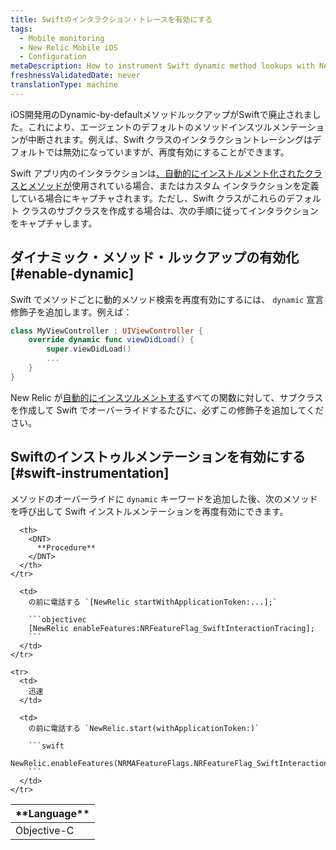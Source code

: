 ```yaml
---
title: Swiftのインタラクション・トレースを有効にする
tags:
  - Mobile monitoring
  - New Relic Mobile iOS
  - Configuration
metaDescription: How to instrument Swift dynamic method lookups with New Relic's iOS instrumentation feature flag.
freshnessValidatedDate: never
translationType: machine
---
```


iOS開発用のDynamic-by-defaultメソッドルックアップがSwiftで廃止されました。これにより、エージェントのデフォルトのメソッドインスツルメンテーションが中断されます。例えば、Swift クラスのインタラクショントレーシングはデフォルトでは無効になっていますが、再度有効にすることができます。

Swift アプリ内のインタラクションは[、自動的にインストルメント化されたクラスとメソッドが](/docs/mobile-monitoring/new-relic-mobile/mobile-sdk/mobile-sdk-api-guide/#method-list-ios)使用されている場合、またはカスタム インタラクションを定義している場合にキャプチャされます。ただし、Swift クラスがこれらのデフォルト クラスのサブクラスを作成する場合は、次の手順に従ってインタラクションをキャプチャします。

## ダイナミック・メソッド・ルックアップの有効化 [#enable-dynamic]

Swift でメソッドごとに動的メソッド検索を再度有効にするには、 `dynamic` 宣言修飾子を追加します。例えば：

```swift
class MyViewController : UIViewController {
    override dynamic func viewDidLoad() {
        super.viewDidLoad()
        ...
    }
}
```

New Relic が[自動的にインスツルメントする](/docs/mobile-monitoring/new-relic-mobile/mobile-sdk/mobile-sdk-api-guide/#method-list-ios)すべての関数に対して、サブクラスを作成して Swift でオーバーライドするたびに、必ずこの修飾子を追加してください。

## Swiftのインストゥルメンテーションを有効にする [#swift-instrumentation]

メソッドのオーバーライドに `dynamic` キーワードを追加した後、次のメソッドを呼び出して Swift インストルメンテーションを再度有効にできます。

<table>
  <thead>
    <tr>
      <th style={{ width: "150px" }}>
        <DNT>
          **Language**
        </DNT>
      </th>

      <th>
        <DNT>
          **Procedure**
        </DNT>
      </th>
    </tr>
  </thead>

  <tbody>
    <tr>
      <td>
        Objective-C
      </td>

      <td>
        の前に電話する `[NewRelic startWithApplicationToken:...];`

        ```objectivec
        [NewRelic enableFeatures:NRFeatureFlag_SwiftInteractionTracing];
        ```
      </td>
    </tr>

    <tr>
      <td>
        迅速
      </td>

      <td>
        の前に電話する `NewRelic.start(withApplicationToken:)`

        ```swift
        NewRelic.enableFeatures(NRMAFeatureFlags.NRFeatureFlag_SwiftInteractionTracing)
        ```
      </td>
    </tr>
  </tbody>
</table>
